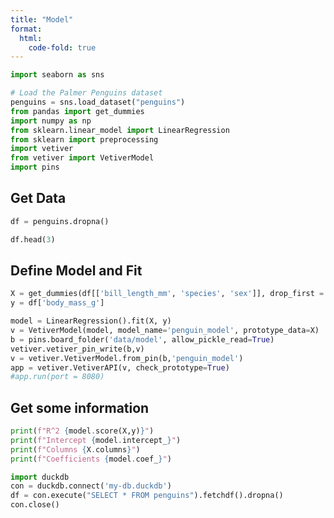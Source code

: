 ```yaml
---
title: "Model"
format:
  html:
    code-fold: true
---
```



```python

import seaborn as sns

# Load the Palmer Penguins dataset
penguins = sns.load_dataset("penguins")
from pandas import get_dummies
import numpy as np
from sklearn.linear_model import LinearRegression
from sklearn import preprocessing
import vetiver
from vetiver import VetiverModel
import pins
```

## Get Data


```python
df = penguins.dropna()

df.head(3)
```

## Define Model and Fit


```python
X = get_dummies(df[['bill_length_mm', 'species', 'sex']], drop_first = True)
y = df['body_mass_g']

model = LinearRegression().fit(X, y)
v = VetiverModel(model, model_name='penguin_model', prototype_data=X)
b = pins.board_folder('data/model', allow_pickle_read=True)
vetiver.vetiver_pin_write(b,v)
v = vetiver.VetiverModel.from_pin(b,'penguin_model')
app = vetiver.VetiverAPI(v, check_prototype=True)
#app.run(port = 8080)
```

## Get some information


```python
print(f"R^2 {model.score(X,y)}")
print(f"Intercept {model.intercept_}")
print(f"Columns {X.columns}")
print(f"Coefficients {model.coef_}")
```

```python
import duckdb
con = duckdb.connect('my-db.duckdb')
df = con.execute("SELECT * FROM penguins").fetchdf().dropna()
con.close()


```



